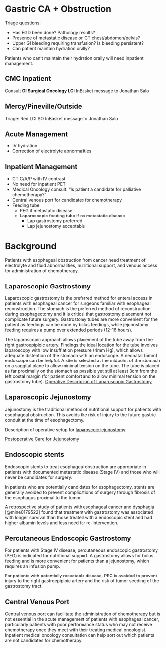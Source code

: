 # Gastric CA + Obstruction {#gastric_obstruction}

Triage questions:

-   Has EGD been done? Pathology results?
-   Presence of metastatic disease on CT chest/abdomen/pelvis?
-   Upper GI bleeding requiring transfusion? Is bleeding persistent?
-   Can patient maintain hydration orally?

Patients who can't maintain their hydration orally will need inpatient management.

## CMC Inpatient

Consult **GI Surgical Oncology LCI** InBasket message to Jonathan Salo

## Mercy/Pineville/Outside

Triage: Red LCI SO InBasket message to Jonathan Salo

## Acute Management

-   IV hydration
-   Correction of electrolyte abnormalities

## Inpatient Management

-   CT C/A/P with IV contrast
-   No need for inpatient PET
-   Medical Oncology consult: "Is patient a candidate for palliative chemotherapy?"
-   Central venous port for candidates for chemotherapy
-   Feeding tube
    -   PEG if metastatic disease
    -   Laparoscopic feeding tube if no metastatic disease
        -   Lap gastrostomy preferred
        -   Lap jejunostomy acceptable

# Background

Patients with esophageal obstruction from cancer need treatment of electrolyte and fluid abnormalities, nutritional support, and venous access for administration of chemotherapy.

## Laparoscopic Gastrostomy

Laparoscopic gastrostomy is the preferred method for enteral access in patients with esophageal cancer for surgeons familiar with esophageal reconstruction. The stomach is the preferred method of reconstruction during esophagectomy and it is critical that gastrostomy placement not complicate future surgery. Gastrostomy tubes are more convenient for the patient as feedings can be done by bolus feedings, while jejunostomy feeding requires a pump over extended periods (12-16 hours).

The laparoscopic approach allows placement of the tube away from the right gastroepiploic artery. Findings the ideal location for the tube involves laparoscopy with low insufflation pressure (4mm Hg), which allows adequate distention of the stomach with an endoscope. A neonatal (5mm) endoscope can be helpful. A site is selected at the midpoint of the stomach on a saggital plane to allow minimal tension on the tube. The tube is placed as far proximally on the stomach as possible yet still at least 3cm from the left costal margin (for patient comfort and to allow minimal tension on the gastrostomy tube). [Operative Description of Laparoscopic Gastrostomy](https://gisurgonc.github.io/handbook/02-lap_gastrostomy.html)

## Laparoscopic Jejunostomy

Jejunostomy is the traditional method of nutritional support for patients with esophageal obstruction. This avoids the risk of injury to the future gastric conduit at the time of esophagectomy.

Description of operative setup for [laparoscoic jejunostomy](https://gisurgonc.github.io/handbook/02-lap_jejunostomy.html)

[Postoperative Care for Jejunostomy](https://gisurgonc.github.io/handbook/03-jejunostomy.html)

## Endoscopic stents

Endoscopic stents to treat esophageal obstruction are appropriate in patients with documented metastatic disease (Stage IV) and those who will never be candidates for surgery.

In patients who are potentially candidates for esophagectomy, stents are generally avoided to prevent complications of surgery through fibrosis of the esophagus proximal to the tumor.

A retrospective study of patients with esophageal cancer and dysphagia [@mine0179522] found that treatment with gastrostomy was associated with longer survival than those treated with a endoscopic stent and had higher albumin levels and less need for re-intervention.

## Percutaneous Endoscopic Gastrostomy

For patients with Stage IV disease, percutaneous endoscopic gastrostomy (PEG) is indicated for nutritional support. A gastrostomy allows for bolus feeding and is more convenient for patients than a jejunostomy, which requires an infusion pump.

For patients with potentially resectable disease, PEG is avoided to prevent injury to the right gastroepiploic artery and the risk of tumor seeding of the gastrostomy tract.

## Central Venous Port

Central venous port can facilitate the administration of chemotherapy but is not essential in the acute management of patients with esophageal cancer, particularly patients with poor performance status who may not receive chemotherapy once they meet with their treating medical oncologist. Inpatient medical oncology consultation can help sort out which patients are not candidates for chemotherapy.
